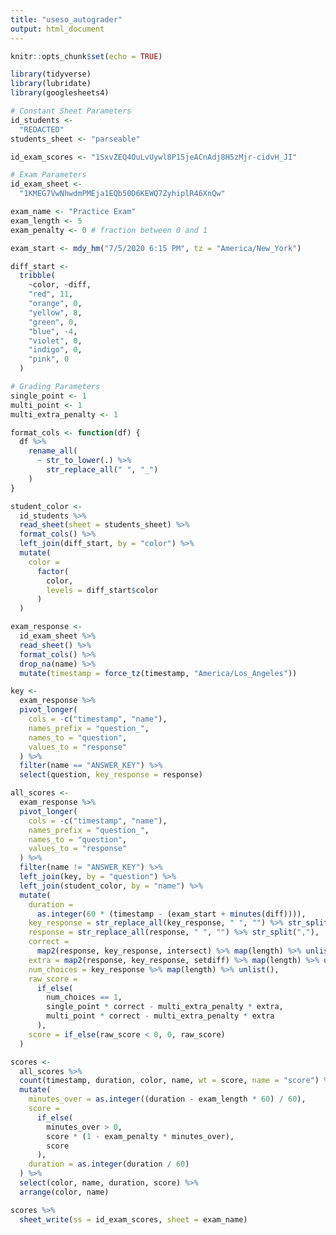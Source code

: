 ```yaml
---
title: "useso_autograder"
output: html_document
---
```


```r
knitr::opts_chunk$set(echo = TRUE)

library(tidyverse)
library(lubridate)
library(googlesheets4)
```

```r
# Constant Sheet Parameters
id_students <- 
  "REDACTED"
students_sheet <- "parseable"

id_exam_scores <- "1SxvZEQ4OuLvUywl8P15jeACnAdj8H5zMjr-cidvH_JI"

# Exam Parameters
id_exam_sheet <- 
  "1KMEG7VwNhwdmPMEja1EQb50D6KEWQ7ZyhiplR46XnQw"

exam_name <- "Practice Exam"
exam_length <- 5
exam_penalty <- 0 # fraction between 0 and 1

exam_start <- mdy_hm("7/5/2020 6:15 PM", tz = "America/New_York")

diff_start <- 
  tribble(
    ~color, ~diff,
    "red", 11,
    "orange", 0,
    "yellow", 8,
    "green", 0,
    "blue", -4, 
    "violet", 0, 
    "indigo", 0,
    "pink", 0
  )

# Grading Parameters
single_point <- 1
multi_point <- 1
multi_extra_penalty <- 1
```

```r
format_cols <- function(df) {
  df %>% 
    rename_all(
      ~ str_to_lower(.) %>% 
        str_replace_all(" ", "_")
    )
}
```

```r
student_color <- 
  id_students %>% 
  read_sheet(sheet = students_sheet) %>% 
  format_cols() %>% 
  left_join(diff_start, by = "color") %>% 
  mutate(
    color = 
      factor(
        color, 
        levels = diff_start$color
      )
  )

exam_response <- 
  id_exam_sheet %>% 
  read_sheet() %>% 
  format_cols() %>% 
  drop_na(name) %>% 
  mutate(timestamp = force_tz(timestamp, "America/Los_Angeles"))
```

```r
key <- 
  exam_response %>% 
  pivot_longer(
    cols = -c("timestamp", "name"),
    names_prefix = "question_",
    names_to = "question",
    values_to = "response"
  ) %>%
  filter(name == "ANSWER_KEY") %>% 
  select(question, key_response = response)

all_scores <- 
  exam_response %>% 
  pivot_longer(
    cols = -c("timestamp", "name"),
    names_prefix = "question_",
    names_to = "question",
    values_to = "response"
  ) %>%
  filter(name != "ANSWER_KEY") %>% 
  left_join(key, by = "question") %>% 
  left_join(student_color, by = "name") %>% 
  mutate(
    duration = 
      as.integer(60 * (timestamp - (exam_start + minutes(diff)))),
    key_response = str_replace_all(key_response, " ", "") %>% str_split(","),
    response = str_replace_all(response, " ", "") %>% str_split(","),
    correct = 
      map2(response, key_response, intersect) %>% map(length) %>% unlist(),
    extra = map2(response, key_response, setdiff) %>% map(length) %>% unlist(),
    num_choices = key_response %>% map(length) %>% unlist(),
    raw_score = 
      if_else(
        num_choices == 1, 
        single_point * correct - multi_extra_penalty * extra,
        multi_point * correct - multi_extra_penalty * extra
      ),
    score = if_else(raw_score < 0, 0, raw_score)
  )

scores <- 
  all_scores %>% 
  count(timestamp, duration, color, name, wt = score, name = "score") %>%
  mutate(
    minutes_over = as.integer((duration - exam_length * 60) / 60),
    score =
      if_else(
        minutes_over > 0,
        score * (1 - exam_penalty * minutes_over),
        score
      ),
    duration = as.integer(duration / 60)
  ) %>% 
  select(color, name, duration, score) %>% 
  arrange(color, name)

scores %>% 
  sheet_write(ss = id_exam_scores, sheet = exam_name)
```
